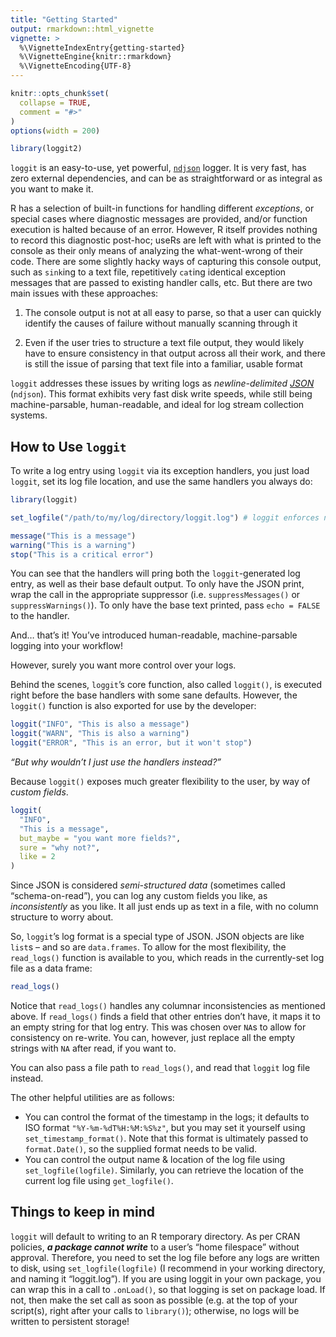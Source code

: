 ```yaml
---
title: "Getting Started"
output: rmarkdown::html_vignette
vignette: >
  %\VignetteIndexEntry{getting-started}
  %\VignetteEngine{knitr::rmarkdown}
  %\VignetteEncoding{UTF-8}
---
```


```r
knitr::opts_chunk$set(
  collapse = TRUE,
  comment = "#>"
)
options(width = 200)
```

```r
library(loggit2)
```

`loggit` is an easy-to-use, yet powerful, [`ndjson`](https://github.com/ndjson)
logger. It is very fast, has zero external dependencies, and can be as
straightforward or as integral as you want to make it.

R has a selection of built-in functions for handling different *exceptions*, or
special cases where diagnostic messages are provided, and/or function execution
is halted because of an error. However, R itself provides nothing to record this
diagnostic post-hoc; useRs are left with what is printed to the console as their
only means of analyzing the what-went-wrong of their code. There are some
slightly hacky ways of capturing this console output, such as `sink`ing to a
text file, repetitively `cat`ing identical exception messages that are passed
to existing handler calls, etc. But there are two main issues with these
approaches:

1.  The console output is not at all easy to parse, so that a user can quickly
    identify the causes of failure without manually scanning through it

2.  Even if the user tries to structure a text file output, they would likely
    have to ensure consistency in that output across all their work, and there
    is still the issue of parsing that text file into a familiar, usable format

`loggit` addresses these issues by writing logs as *newline-delimited
[JSON](https://www.json.org/)* (`ndjson`). This format exhibits very fast
disk write speeds, while still being machine-parsable, human-readable,
and ideal for log stream collection systems.

How to Use `loggit`
-------------------

To write a log entry using `loggit` via its exception handlers, you just load
`loggit`, set its log file location, and use the same handlers you always do:

```r
library(loggit)

set_logfile("/path/to/my/log/directory/loggit.log") # loggit enforces no specific file extension
```
```r
message("This is a message")
warning("This is a warning")
stop("This is a critical error")
```

You can see that the handlers will pring both the `loggit`-generated log entry,
as well as their base default output. To only have the JSON print, wrap the call
in the appropriate suppressor (i.e. `suppressMessages()` or
`suppressWarnings()`). To only have the base text printed, pass `echo = FALSE`
to the handler.

And... that's it! You've introduced human-readable, machine-parsable logging
into your workflow!

However, surely you want more control over your logs.

Behind the scenes, `loggit`'s core function, also called `loggit()`, is executed
right before the base handlers with some sane defaults. However, the `loggit()`
function is also exported for use by the developer:

```r
loggit("INFO", "This is also a message")
loggit("WARN", "This is also a warning")
loggit("ERROR", "This is an error, but it won't stop")
```

*"But why wouldn't I just use the handlers instead?"*

Because `loggit()` exposes much greater flexibility to the user, by way of
*custom fields*.

```r
loggit(
  "INFO",
  "This is a message",
  but_maybe = "you want more fields?",
  sure = "why not?",
  like = 2
)
```

Since JSON is considered *semi-structured data* (sometimes called
"schema-on-read"), you can log any custom fields you like, as *inconsistently*
as you like. It all just ends up as text in a file, with no column structure to
worry about.

So, `loggit`'s log format is a special type of JSON. JSON objects are like
`list`s -- and so are `data.frames`. To allow for the most flexibility, the
`read_logs()` function is available to you, which reads in the currently-set log
file as a data frame:

```r
read_logs()
```

Notice that `read_logs()` handles any columnar inconsistencies as mentioned
above. If `read_logs()` finds a field that other entries don't have, it maps it
to an empty string for that log entry. This was chosen over `NA`s to allow for
consistency on re-write. You can, however, just replace all the empty strings
with `NA` after read, if you want to.

You can also pass a file path to `read_logs()`, and read that `loggit` log file
instead.

The other helpful utilities are as follows:

- You can control the format of the timestamp in the logs; it defaults to ISO
  format `"%Y-%m-%dT%H:%M:%S%z"`, but you may set it yourself using
  `set_timestamp_format()`. Note that this format is ultimately passed to
  `format.Date()`, so the supplied format needs to be valid.
- You can control the output name & location of the log file using
  `set_logfile(logfile)`. Similarly, you can retrieve the location of the
  current log file using `get_logfile()`.

Things to keep in mind
----------------------

`loggit` will default to writing to an R temporary directory. As per CRAN
policies, ***a package cannot write*** to a user's "home filespace" without
approval. Therefore, you need to set the log file before any logs are written
to disk, using `set_logfile(logfile)` (I recommend in your working directory,
and naming it "loggit.log"). If you are using loggit in your own package, you
can wrap this in a call to `.onLoad()`, so that logging is set on package
load. If not, then make the set call as soon as possible (e.g. at the top of
your script(s), right after your calls to `library()`); otherwise, no logs
will be written to persistent storage!

